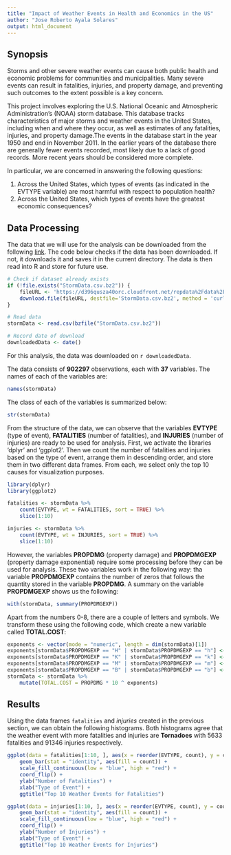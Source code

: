 ```yaml
---
title: "Impact of Weather Events in Health and Economics in the US"
author: "Jose Roberto Ayala Solares"
output: html_document
---
```


## Synopsis

Storms and other severe weather events can cause both public health and economic problems for communities and municipalities. Many severe events can result in fatalities, injuries, and property damage, and preventing such outcomes to the extent possible is a key concern.

This project involves exploring the U.S. National Oceanic and Atmospheric Administration's (NOAA) storm database. This database tracks characteristics of major storms and weather events in the United States, including when and where they occur, as well as estimates of any fatalities, injuries, and property damage.The events in the database start in the year 1950 and end in November 2011. In the earlier years of the database there are generally fewer events recorded, most likely due to a lack of good records. More recent years should be considered more complete.

In particular, we are concerned in answering the following questions:

1. Across the United States, which types of events (as indicated in the EVTYPE variable) are most harmful with respect to population health?
2. Across the United States, which types of events have the greatest economic consequences?

## Data Processing

The data that we will use for the analysis can be downloaded from the following [link](https://d396qusza40orc.cloudfront.net/repdata%2Fdata%2FStormData.csv.bz2). The code below checks if the data has been downloaded. If not, it downloads it and saves it in the current directory. The data is then read into R and store for future use.

```r
# Check if dataset already exists
if (!file.exists("StormData.csv.bz2")) {
    fileURL <- 'https://d396qusza40orc.cloudfront.net/repdata%2Fdata%2FStormData.csv.bz2'
    download.file(fileURL, destfile='StormData.csv.bz2', method = 'curl')
}

# Read data
stormData <- read.csv(bzfile("StormData.csv.bz2"))

# Record date of download
downloadedData <- date()
```

For this analysis, the data was downloaded on `r downloadedData`.

The data consists of **902297** observations, each with **37** variables. The names of each of the variables are:

```r
names(stormData)
```

The class of each of the variables is summarized below:

```r
str(stormData)
```

From the structure of the data, we can observe that the variables **EVTYPE** (type of event), **FATALITIES** (number of fatalities), and **INJURIES** (number of injuries) are ready to be used for analysis. First, we activate the libraries 'dplyr' and 'ggplot2'. Then we count the number of fatalities and injuries based on the type of event, arrange them in descending order, and store them in two different data frames. From each, we select only the top 10 causes for visualization purposes.

```r
library(dplyr)
library(ggplot2)

fatalities <- stormData %>% 
    count(EVTYPE, wt = FATALITIES, sort = TRUE) %>% 
    slice(1:10)

injuries <- stormData %>% 
    count(EVTYPE, wt = INJURIES, sort = TRUE) %>% 
    slice(1:10)
```

However, the variables **PROPDMG** (property damage) and **PROPDMGEXP** (property damage exponential) require some processing before they can be used for analysis. These two variables work in the following way: tha variable **PROPDMGEXP** contains the number of zeros that follows the quantity stored in the variable **PROPDMG**. A summary on the variable **PROPDMGEXP** shows us the following:

```r
with(stormData, summary(PROPDMGEXP))
```

Apart from the numbers 0-8, there are a couple of letters and symbols. We transform these using the following code, which create a new variable called **TOTAL.COST**:

```r
exponents <- vector(mode = "numeric", length = dim(stormData)[1])
exponents[stormData$PROPDMGEXP == "H" | stormData$PROPDMGEXP == "h"] <- 2
exponents[stormData$PROPDMGEXP == "K" | stormData$PROPDMGEXP == "k"] <- 3
exponents[stormData$PROPDMGEXP == "M" | stormData$PROPDMGEXP == "m"] <- 6
exponents[stormData$PROPDMGEXP == "B" | stormData$PROPDMGEXP == "b"] <- 9
stormData <- stormData %>%
    mutate(TOTAL.COST = PROPDMG * 10 ^ exponents)
```

## Results

Using the data frames `fatalities` and *injuries* created in the previous section, we can obtain the following histograms. Both histograms agree that the weather event with more fatalities and injuries are **Tornadoes** with 5633 fatalities and 91346 injuries respectively.

```r
ggplot(data = fatalities[1:10, ], aes(x = reorder(EVTYPE, count), y = count )) + 
    geom_bar(stat = "identity", aes(fill = count)) +
    scale_fill_continuous(low = "blue", high = "red") +
    coord_flip() +
    ylab("Number of Fatalities") +
    xlab("Type of Event") +
    ggtitle("Top 10 Weather Events for Fatalities")
```

```r
ggplot(data = injuries[1:10, ], aes(x = reorder(EVTYPE, count), y = count )) + 
    geom_bar(stat = "identity", aes(fill = count)) +
    scale_fill_continuous(low = "blue", high = "red") +
    coord_flip() +
    ylab("Number of Injuries") +
    xlab("Type of Event") +
    ggtitle("Top 10 Weather Events for Injuries")
```

